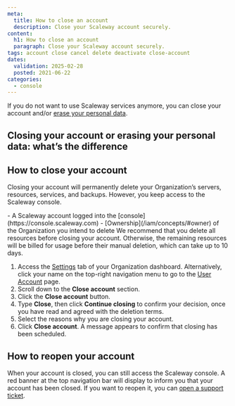 ```yaml
---
meta:
  title: How to close an account
  description: Close your Scaleway account securely.
content:
  h1: How to close an account
  paragraph: Close your Scaleway account securely.
tags: account close cancel delete deactivate close-account
dates:
  validation: 2025-02-28
  posted: 2021-06-22
categories:
  - console
---
```


If you do not want to use Scaleway services anymore, you can close your account and/or [erase your personal data](/account/how-to/manage-my-personal-data-gdpr/#how-to-erase-your-account-and-personal-data).

## Closing your account or erasing your personal data: what’s the difference

<Macro id="close-vs-erase" />

## How to close your account

Closing your account will permanently delete your Organization’s servers, resources, services, and backups. However, you keep access to the Scaleway console.

<Macro id="requirements" />
- A Scaleway account logged into the [console](https://console.scaleway.com)
- [Ownership](/iam/concepts/#owner) of the Organization you intend to delete

<Message type="note">
  We recommend that you delete all resources before closing your account. Otherwise, the remaining resources will be billed for usage before their manual deletion, which can take up to 10 days.
</Message>


1. Access the [Settings](https://console.scaleway.com/organization/settings) tab of your Organization dashboard.
    <Message type="note">
     Alternatively, click your name on the top-right navigation menu to go to the [User Account](https://console.scaleway.com/account/profile) page.
    </Message>
2. Scroll down to the **Close account** section.
3. Click the **Close account** button.
4. Type **Close**, then click **Continue closing** to confirm your decision, once you have read and agreed with the deletion terms.
5. Select the reasons why you are closing your account.
6. Click **Close account**. A message appears to confirm that closing has been scheduled.

## How to reopen your account

When your account is closed, you can still access the Scaleway console. A red banner at the top navigation bar will display to inform you that your account has been closed. If you want to reopen it, you can [open a support ticket](https://console.scaleway.com/support/tickets/create).

 <Lightbox src="scaleway-account-closed.webp" alt="Screenshot of the Scaleway console. A banner informs you that the Organization is deactivated and can be reopened by submitting a support ticket." />